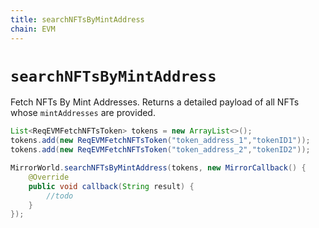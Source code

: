 ```yaml
---
title: searchNFTsByMintAddress
chain: EVM
---
```


# `searchNFTsByMintAddress`

Fetch NFTs By Mint Addresses. Returns a detailed payload of all NFTs whose `mintAddresses`
are provided.

```java
List<ReqEVMFetchNFTsToken> tokens = new ArrayList<>();
tokens.add(new ReqEVMFetchNFTsToken("token_address_1","tokenID1"));
tokens.add(new ReqEVMFetchNFTsToken("token_address_2","tokenID2"));

MirrorWorld.searchNFTsByMintAddress(tokens, new MirrorCallback() {
    @Override
    public void callback(String result) {
        //todo
    }
});
```
